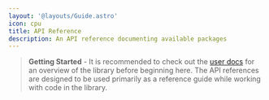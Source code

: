 ```yaml
---
layout: '@layouts/Guide.astro'
icon: cpu
title: API Reference
description: An API reference documenting available packages
---
```


> **Getting Started** - It is recommended to check out the [user docs](/introduction) for an overview of the library before beginning here. The API references are designed to be used primarily as a reference guide while working with code in the library.

<UICards two stackable>
  <UICard
    header="UI Components"
    icon="package"
    href="/api/component"
    description="A reference guide for functionality available in @semantic-ui/component"
  ></UICard>
  <UICard
    header="Templating Helpers"
    icon="book"
    href="/api/helpers"
    description="A reference guide for helpers available inside templates rendered with @semantic-ui/templating."
  ></UICard>
  <UICard
    header="Reactivity"
    icon="cpu"
    href="/api/reactivity"
    description="A reference guide for using signals and reactions in @semantic-ui/reactivity."
  ></UICard>
  <UICard
    header="Query"
    icon="mouse-pointer"
    href="/api/query"
    description="A reference guide for functionality available in @semantic-ui/query."
  ></UICard>
  <UICard
    header="Utils"
    icon="tool"
    href="/api/utils"
    description="A guide to functions available in @semantic-ui/utils."
  ></UICard>
  <UICard
    header="Template Compiler"
    icon="table"
    href="/api/utils"
    description="A guide to compiling templates in the template compiler in @semantic-ui/templating."
  ></UICard>
  <UICard
    header="Renderer"
    icon="table"
    href="/api/renderer"
    description="A guide to for the packaged Lit Renderer for components."
  ></UICard>
</UICards>
